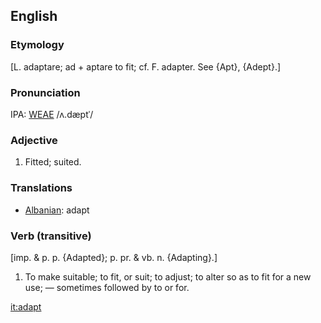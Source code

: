 ==English==
===Etymology===
[L. adaptare; ad + aptare to fit; cf. F. adapter. See {Apt}, {Adept}.]

===Pronunciation===
IPA: [[WEAE]] /ʌ.dæptˈ/

===Adjective===
#Fitted; suited.

===Translations===
*[[Albanian]]: adapt

===Verb (transitive)===
[imp. & p. p. {Adapted}; p. pr. & vb. n. {Adapting}.] 
#To make suitable; to fit, or suit; to adjust; to alter so as to fit for a new use; &mdash; sometimes followed by to or for.

[[it:adapt]]